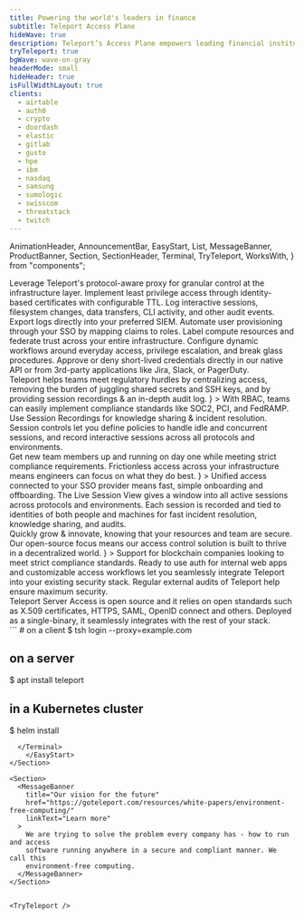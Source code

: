 ```yaml
---
title: Powering the world's leaders in finance
subtitle: Teleport Access Plane
hideWave: true
description: Teleport’s Access Plane empowers leading financial institutions to innovate, without sacrificing speed for security.
tryTeleport: true
bgWave: wave-on-gray
headerMode: small
hideHeader: true
isFullWidthLayout: true
clients:
  - airtable
  - auth0
  - crypto
  - doordash
  - elastic
  - gitlab
  - gusto
  - hpe
  - ibm
  - nasdaq
  - samsung
  - sumologic
  - swisscom
  - threatstack
  - twitch
---
```


  AnimationHeader,
  AnnouncementBar,
  EasyStart,
  List,
  MessageBanner,
  ProductBanner,
  Section,
  SectionHeader,
  Terminal,
  TryTeleport,
  WorksWith,
} from "components";

<Section bg="grayWave">
  <SectionHeader
    title={meta.title}
    subtitle={meta.subtitle}
    description={meta.description}
    width="100%"
  >
    <NextImage
      src="./assets/powering-the-world@2x.png"
      alt="teleport powering the world"
      height={418.37}
      width={600}
    />
  </SectionHeader>
  <AnnouncementBar backgroundColor="#f0f2f4" />
</Section>

<Section bg="grayWave">
  <List subtitle="Benefits" grid="fourUp" fourUp>
    <List.Item title="Comprehensive access controls" src="./assets/access.svg">
      Leverage Teleport's protocol-aware proxy for granular control at the
      infrastructure layer. Implement least privilege access through
      identity-based certificates with configurable TTL.
    </List.Item>
    <List.Item
      title="Visibility into changes and behaviour"
      src="./assets/visibility.svg"
    >
      Log interactive sessions, filesystem changes, data transfers, CLI
      activity, and other audit events. Export logs directly into your preferred
      SIEM.
    </List.Item>
    <List.Item
      title="Scalable support for global teams"
      src="./assets/scalability.svg"
    >
      Automate user provisioning through your SSO by mapping claims to roles.
      Label compute resources and federate trust across your entire
      infrastructure.
    </List.Item>
    <List.Item title="Flexible admin workflows" src="./assets/flexibility.svg">
      Configure dynamic workflows around everyday access, privilege escalation,
      and break glass procedures. Approve or deny short-lived credentials
      directly in our native API or from 3rd-party applications like Jira,
      Slack, or PagerDuty.
    </List.Item>
  </List>
</Section>

<Section width="100%" bg="flatWhite">
  <ProductBanner
    subtitle="For Financial Services"
    title="Meet stringent compliance standards"
    width="100%"
    src="./assets/meet-stringent-compliance-stand@2x.png"
    imgPosition="right"
    description={
      <>
        Teleport helps teams meet regulatory hurdles by centralizing access,
        removing the burden of juggling shared secrets and SSH keys, and by
        providing session recordings & an in-depth audit log.
      </>
    }
  >
    <ProductBanner.Item title="Access Controls">
      With RBAC, teams can easily implement compliance standards like SOC2, PCI,
      and FedRAMP.
    </ProductBanner.Item>
    <ProductBanner.Item title="Session Recordings">
      Use Session Recordings for knowledge sharing & incident resolution.
    </ProductBanner.Item>
    <ProductBanner.Item title="Session Controls">
      Session controls let you define policies to handle idle and concurrent
      sessions, and record interactive sessions across all protocols and
      environments.
    </ProductBanner.Item>
  </ProductBanner>
</Section>

<Section width="100%" bg="flatGray">
  <ProductBanner
    subtitle="For FinTech"
    title="Security built for agile teams"
    width="100%"
    src="./assets/session-replay.gif"
    imgPosition="left"
    description={
      <>
        Get new team members up and running on day one while meeting strict
        compliance requirements. Frictionless access across your infrastructure
        means engineers can focus on what they do best.
      </>
    }
  >
    <ProductBanner.Item title="Simplified Onboarding">
      Unified access connected to your SSO provider means fast, simple
      onboarding and offboarding.
    </ProductBanner.Item>
    <ProductBanner.Item title="Live Session View">
      The Live Session View gives a window into all active sessions across
      protocols and environments.
    </ProductBanner.Item>
    <ProductBanner.Item title="Identity-based Recording">
      Each session is recorded and tied to identities of both people and
      machines for fast incident resolution, knowledge sharing, and audits.
    </ProductBanner.Item>
  </ProductBanner>
</Section>

<Section width="100%" bg="flatWhite">
  <ProductBanner
    subtitle="For Blockchain"
    title="Designed for the future of finance"
    width="100%"
    src="./assets/designed-for-the-future-of-finance@2x.png"
    imgPosition="right"
    description={
      <>
        Quickly grow & innovate, knowing that your resources and team are
        secure. Our open-source focus means our access control solution is built
        to thrive in a decentralized world.
      </>
    }
  >
    <ProductBanner.Item title="Blockchain Support">
      Support for blockchain companies looking to meet strict compliance
      standards.
    </ProductBanner.Item>
    <ProductBanner.Item title="Seamless Integration">
      Ready to use auth for internal web apps and customizable access workflows
      let you seamlessly integrate Teleport into your existing security stack.
    </ProductBanner.Item>
    <ProductBanner.Item title="High Security Standard">
      Regular external audits of Teleport help ensure maximum security.
    </ProductBanner.Item>
  </ProductBanner>
</Section>

<Section bg="flatWhite">
  <WorksWith title="Works with everything you have">
    Teleport Server Access is open source and it relies on open standards such
    as X.509 certificates, HTTPS, SAML, OpenID connect and others. Deployed as a
    single-binary, it seamlessly integrates with the rest of your stack.
  </WorksWith>
</Section>

<Section>
  <EasyStart>
      <Terminal>
```
# on a client
$ tsh login --proxy=example.com

# on a server

$ apt install teleport

# in a Kubernetes cluster

$ helm install

```
  </Terminal>
    </EasyStart>
</Section>

<Section>
  <MessageBanner
    title="Our vision for the future"
    href="https://goteleport.com/resources/white-papers/environment-free-computing/"
    linkText="Learn more"
  >
    We are trying to solve the problem every company has - how to run and access
    software running anywhere in a secure and compliant manner. We call this
    environment-free computing.
  </MessageBanner>
</Section>


<TryTeleport />
```
